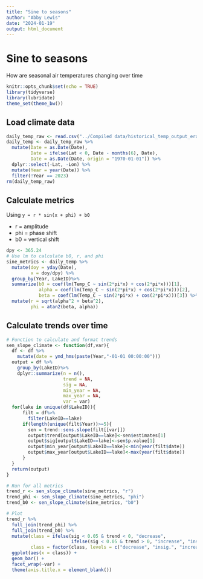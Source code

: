 ```yaml
---
title: "Sine to seasons"
author: "Abby Lewis"
date: "2024-01-19"
output: html_document
---
```


# Sine to seasons

How are seasonal air temperatures changing over time

```r
knitr::opts_chunk$set(echo = TRUE)
library(tidyverse)
library(lubridate)
theme_set(theme_bw())
```

## Load climate data

```r
daily_temp_raw <- read.csv("../Compiled data/historical_temp_output_era5_daily.csv")
daily_temp <- daily_temp_raw %>%
  mutate(Date = as.Date(Date),
         Date = ifelse(Lat < 0, Date - months(6), Date),
         Date = as.Date(Date, origin = "1970-01-01")) %>%
  dplyr::select(-Lat, -Lon) %>%
  mutate(Year = year(Date)) %>%
  filter(!Year == 2023)
rm(daily_temp_raw)
```

## Calculate metrics

Using `y = r * sin(x + phi) + b0`

-   r = amplitude
-   phi = phase shift
-   b0 = vertical shift

```r
dpy <- 365.24
# Use lm to calculate b0, r, and phi
sine_metrics <- daily_temp %>%
  mutate(doy = yday(Date),
         x = doy/dpy) %>%
  group_by(Year, LakeID)%>%
  summarize(b0 = coef(lm(Temp_C ~ sin(2*pi*x) + cos(2*pi*x)))[1],
            alpha = coef(lm(Temp_C ~ sin(2*pi*x) + cos(2*pi*x)))[2],
            beta = coef(lm(Temp_C ~ sin(2*pi*x) + cos(2*pi*x)))[3]) %>%
  mutate(r = sqrt(alpha^2 + beta^2),
         phi = atan2(beta, alpha))
```

## Calculate trends over time

```r
# Function to calculate and format trends
sen_slope_climate <- function(df,var){
  df <- df %>%
    mutate(date = ymd_hms(paste(Year,"-01-01 00:00:00")))
  output = df %>%
    group_by(LakeID)%>%
    dplyr::summarize(n = n(),
                     trend = NA,
                     sig = NA,
                     min_year = NA,
                     max_year = NA,
                     var = var)
  for(lake in unique(df$LakeID)){
      filt = df%>%
        filter(LakeID==lake)
      if(length(unique(filt$Year))>=5){
        sen = trend::sens.slope(filt[[var]])
        output$trend[output$LakeID==lake]<-sen$estimates[1]
        output$sig[output$LakeID==lake]<-sen$p.value[1]
        output$min_year[output$LakeID==lake]<-min(year(filt$date))
        output$max_year[output$LakeID==lake]<-max(year(filt$date))
      }
  }
  return(output)
}

# Run for all metrics
trend_r <- sen_slope_climate(sine_metrics, "r")
trend_phi <- sen_slope_climate(sine_metrics, "phi")
trend_b0 <- sen_slope_climate(sine_metrics, "b0")

# Plot
trend_r %>%
  full_join(trend_phi) %>%
  full_join(trend_b0) %>%
  mutate(class = ifelse(sig < 0.05 & trend < 0, "decrease", 
                        ifelse(sig < 0.05 & trend > 0, "increase", "insig.")),
         class = factor(class, levels = c("decrease", "insig.", "increase"))) %>%
  ggplot(aes(x = class)) +
  geom_bar() +
  facet_wrap(~var) +
  theme(axis.title.x = element_blank())
```

